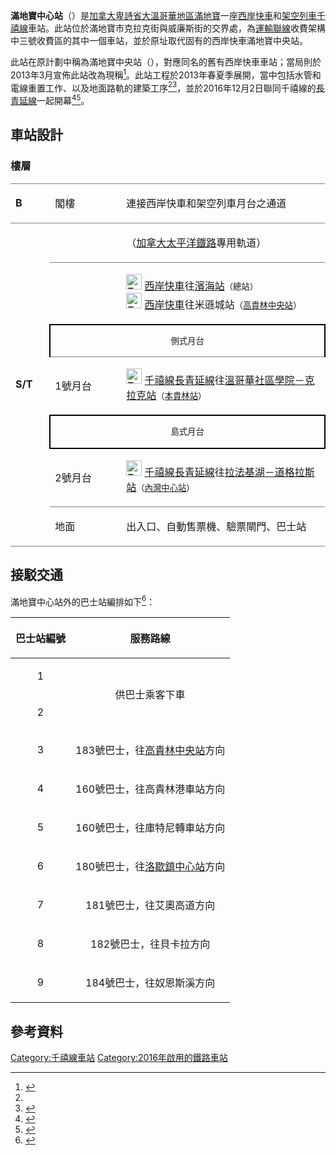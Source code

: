 {{Infobox Station 
| Title         = 滿地寶中心站
| EngTitle      = {{lang|en|Moody Centre Station}}
| ImageName     = Moody Centre station.jpg
| linecolour    = #77278B
| linecolour2   = #FFD520
| Code          = 
| Operator      = [[運輸聯線|運輸聯線]]
| Line          = [[西岸快車|西岸快車]]<br>[[溫哥華架空列車|溫哥華架空列車]][[千禧線|千禧線]]
| Place         = [[加拿大|加拿大]][[卑詩省|卑詩省]][[滿地寶|滿地寶]]
| StartDate     = 2016年12月2日
| RouteType     = Metro
| MTSystem      = 溫哥華架空列車
| MTType        = 地面車站
| MTPlatformType= [[島式月台|島式月台]]<ref name="infosheet">{{cite web|url=http://www.evergreenline.gov.bc.ca/documents/InformationSheets/130607_MoodyCtrStation.pdf|title=Information Sheet: Port Moody - Moody Centre Station|date=2013-06|publisher=British Columbia Ministry of Transportation|accessdate=2013-06-14|archive-url=https://web.archive.org/web/20130903223420/http://www.evergreenline.gov.bc.ca/documents/InformationSheets/130607_MoodyCtrStation.pdf|archive-date=2013-09-03|dead-url=yes}}</ref>
| MTPlatformNum = 2
| yearly ridership = 
}}
'''滿地寶中心站'''（{{lang-en|Moody Centre Station}}）是[[加拿大|加拿大]][[卑詩省|卑詩省]][[大溫哥華地區|大溫哥華地區]][[滿地寶|滿地寶]]一座[[西岸快車|西岸快車]]和[[溫哥華架空列車|架空列車]][[千禧線|千禧線]]車站。此站位於滿地寶市克拉克街與威廉斯街的交界處，為[[運輸聯線|運輸聯線]]收費架構中三號收費區的其中一個車站，並於原址取代固有的西岸快車滿地寶中央站。

此站在原計劃中稱為滿地寶中央站（{{lang|en|Port Moody Central Station}}），對應同名的舊有西岸快車車站；當局則於2013年3月宣佈此站改為現稱<ref>{{cite web|url=http://www.mingpaovan.com/htm/news/20130324/vap1h.htm|title=長青線敲定7站名 造價14.3億 連接本滿高3市|publisher=《明報》加西版|date=2013-03-24|accessdate=2013-03-24|deadurl=yes|archiveurl=https://archive.is/20130427032659/http://www.mingpaovan.com/htm/news/20130324/vap1h.htm|archivedate=2013-04-27}}</ref>。此站工程於2013年春夏季展開，當中包括水管和電線重置工作、以及地面路軌的建築工序<ref name="infosheet"/><ref>{{cite web|url=http://www.evergreenline.gov.bc.ca/documents/CommunityUpdates/130327_CommunityUpdate5.pdf|title=Community Update No. 5 - Looking ahead: Evergreen Line construction activities|date=2013-06|publisher=British Columbia Ministry of Transportation|accessdate=2013-06-14|archive-url=https://web.archive.org/web/20130605160313/http://www.evergreenline.gov.bc.ca/documents/CommunityUpdates/130327_CommunityUpdate5.pdf|archive-date=2013-06-05|dead-url=yes}}</ref>，並於2016年12月2日聯同千禧線的[[長青延線|長青延線]]一起開幕<ref name="open-date">{{cite news|last1=Brown|first1=Scott|title=TransLink will open Evergreen Line on Dec. 2|date=2016-11-07|accessdate=2016-11-07|work=Vancouver Sun|url=http://vancouversun.com/news/local-news/translink-will-open-evergreen-line-on-dec-2|archive-date=2016-11-07|archive-url=https://web.archive.org/web/20161107222150/http://vancouversun.com/news/local-news/translink-will-open-evergreen-line-on-dec-2|dead-url=yes}}</ref><ref>{{Cite news|url=http://bc.ctvnews.ca/tri-cities-rejoice-the-long-awaited-evergreen-line-opens-1.3186748|title=Tri-Cities rejoice: The long-awaited Evergreen Line opens|publisher=CTV Vancouver|date=2016-12-02|accessdate=2016-12-02|archive-date=2016-12-03|archive-url=https://web.archive.org/web/20161203153512/http://bc.ctvnews.ca/tri-cities-rejoice-the-long-awaited-evergreen-line-opens-1.3186748|dead-url=no}}</ref>。

==車站設計==
===樓層===
{|cellspacing=0 cellpadding=3
|-
|style="border-top:solid 1px gray;border-bottom:solid 1px gray;" width=50 valign=top|'''B'''
|style="border-top:solid 1px gray;border-bottom:solid 1px gray;" width=110 valign=top|閣樓
|style="border-top:solid 1px gray;border-bottom:solid 1px gray;" width=350 valign=top|連接西岸快車和架空列車月台之通道
|-
|style="border-bottom:solid 1px gray;" rowspan=7 valign=top|'''S/T'''
|style="border-bottom:solid 1px gray;" valign=top|
|style="border-bottom:solid 1px gray;" valign=top|{{arrow|L}}（[[加拿大太平洋鐵路|加拿大太平洋鐵路]]專用軌道）{{arrow|R}}
|-
|
|{{arrow|L}} [[File:Translinkwce.svg|25px]] [[西岸快車|西岸快車]]往[[濱海站_(溫哥華)|濱海站]]<small>（總站）</small><br>[[File:Translinkwce.svg|25px]] [[西岸快車|西岸快車]]往米遜城站<small>（[[高貴林中央站|高貴林中央站]]）</small> {{arrow|R}}
|-
|style="border-top:solid 2px black;border-right:solid 2px black;border-left:solid 2px black;border-bottom:solid 1px gray;font-size:smaller;" colspan=2 align=center|側式月台
|-
|1號月台
|{{arrow|L}} [[File:Translinkmillennium.svg|25px]] [[千禧線|千禧線]][[長青延線|長青延線]]往[[溫哥華社區學院－克拉克站|溫哥華社區學院－克拉克站]]<small>（[[本貴林站|本貴林站]]）</small>
|-
|style="border:solid 2px black;font-size:smaller;" colspan=2 align=center|島式月台
|-
|style="border-bottom:solid 1px gray;"|2號月台
|style="border-bottom:solid 1px gray;"|[[File:Translinkmillennium.svg|25px]] [[千禧線|千禧線]][[長青延線|長青延線]]往[[拉法基湖－道格拉斯站|拉法基湖－道格拉斯站]]<small>（[[內灣中心站|內灣中心站]]）</small> {{arrow|R}}
|-
|style="border-bottom:solid 1px gray;" valign=top|地面
|style="border-bottom:solid 1px gray;" valign=top|出入口、自動售票機、驗票閘門、巴士站
|}

==接駁交通==
滿地寶中心站外的巴士站編排如下<ref>{{cite web|url=http://www.translink.ca/en/Schedules-and-Maps/SkyTrain/Millennium-Line-Stations/Moody-Centre.aspx|title=Moody Centre Station|publisher=TransLink|accessdate=2016-12-08|archive-url=https://web.archive.org/web/20161221115408/http://www.translink.ca/en/Schedules-and-Maps/SkyTrain/Millennium-Line-Stations/Moody-Centre.aspx|archive-date=2016-12-21|dead-url=yes}}</ref>：
{|class="wikitable"
!巴士站編號
!服務路線
|-
| align="center" | 1
| align="center" rowspan="2" | 供巴士乘客下車
|-
| align="center" | 2
|-
| align="center" | 3
| align="center" | 183號巴士，往[[高貴林中央站|高貴林中央站]]方向
|-
| align="center" | 4
| align="center" | 160號巴士，往高貴林港車站方向
|-
| align="center" | 5
| align="center" | 160號巴士，往庫特尼轉車站方向
|-
| align="center" | 6
| align="center" | 180號巴士，往[[洛歇鎮中心站|洛歇鎮中心站]]方向
|-
| align="center" | 7
| align="center" | 181號巴士，往艾奧高道方向
|-
| align="center" | 8
| align="center" | 182號巴士，往貝卡拉方向
|-
| align="center" | 9
| align="center" | 184號巴士，往奴恩斯溪方向
|}

==參考資料==
{{Reflist}}

{{溫哥華架空列車車站}}

[[Category:千禧線車站|Category:千禧線車站]]
[[Category:2016年啟用的鐵路車站|Category:2016年啟用的鐵路車站]]